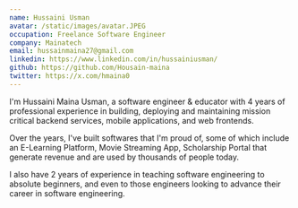 ```yaml
---
name: Hussaini Usman
avatar: /static/images/avatar.JPEG
occupation: Freelance Software Engineer
company: Mainatech
email: hussainmaina27@gmail.com
linkedin: https://www.linkedin.com/in/hussainiusman/
github: https://github.com/Housain-maina
twitter: https://x.com/hmaina0
---
```


I'm Hussaini Maina Usman, a software engineer & educator with 4 years of professional experience in building, deploying and maintaining mission critical backend services, mobile applications, and web frontends.

Over the years, I've built softwares that I'm proud of, some of which include an E-Learning Platform, Movie Streaming App, Scholarship Portal that generate revenue and are used by thousands of people today.

I also have 2 years of experience in teaching software engineering to absolute beginners, and even to those engineers looking to advance their career in software engineering.
